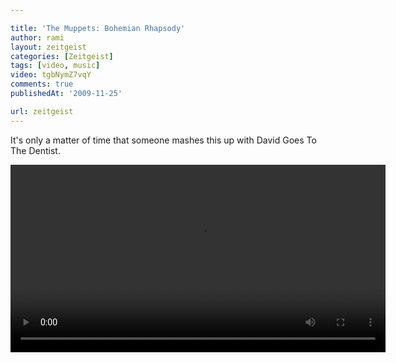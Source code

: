 ```yaml
---

title: 'The Muppets: Bohemian Rhapsody'
author: rami
layout: zeitgeist
categories: [Zeitgeist]
tags: [video, music]
video: tgbNymZ7vqY
comments: true
publishedAt: '2009-11-25'

url: zeitgeist
---
```


It's only a matter of time that someone mashes this up with David Goes To The Dentist.


<video controls width="600">
    <source src="/assets/videos/content/zeitgeist/the-muppets-bohemian-rhapsody.mp4"
            type="video/mp4"/>
    Sorry, your browser doesn't support embedded videos.
</video>
